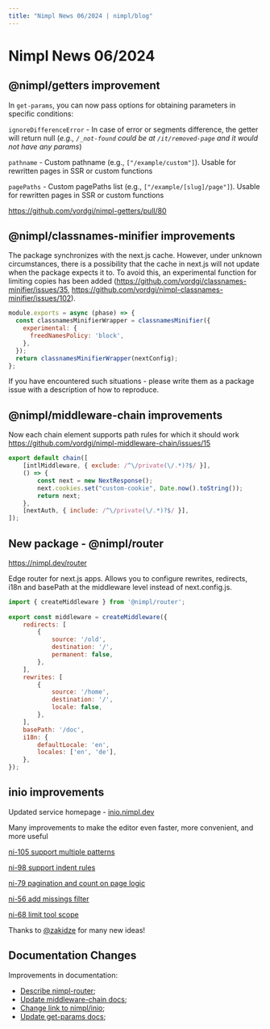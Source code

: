 ```yaml
---
title: "Nimpl News 06/2024 | nimpl/blog"
---
```


# Nimpl News 06/2024

## @nimpl/getters improvement

In `get-params`, you can now pass options for obtaining parameters in specific conditions:

`ignoreDifferenceError` - In case of error or segments difference, the getter will return null (*e.g., `/_not-found` could be at `/it/removed-page` and it would not have any params*)

`pathname` - Custom pathname (e.g., `["/example/custom"]`). Usable for rewritten pages in SSR or custom functions

`pagePaths` - Custom pagePaths list (e.g., `["/example/[slug]/page"]`). Usable for rewritten pages in SSR or custom functions

https://github.com/vordgi/nimpl-getters/pull/80

## @nimpl/classnames-minifier improvements

The package synchronizes with the next.js cache. However, under unknown circumstances, there is a possibility that the cache in next.js will not update when the package expects it to. To avoid this, an experimental function for limiting copies has been added (https://github.com/vordgi/classnames-minifier/issues/35, https://github.com/vordgi/nimpl-classnames-minifier/issues/102).

```js
module.exports = async (phase) => {
  const classnamesMinifierWrapper = classnamesMinifier({
    experimental: {
      freedNamesPolicy: 'block',
    },
  });
  return classnamesMinifierWrapper(nextConfig);
};
```

If you have encountered such situations - please write them as a package issue with a description of how to reproduce.

## @nimpl/middleware-chain improvements

Now each chain element supports path rules for which it should work https://github.com/vordgi/nimpl-middleware-chain/issues/15

```js
export default chain([
    [intlMiddleware, { exclude: /^\/private(\/.*)?$/ }],
    () => {
        const next = new NextResponse();
        next.cookies.set("custom-cookie", Date.now().toString());
        return next;
    },
    [nextAuth, { include: /^\/private(\/.*)?$/ }],
]);
```

## New package - @nimpl/router

https://nimpl.dev/router

Edge router for next.js apps. Allows you to configure rewrites, redirects, i18n and basePath at the middleware level instead of next.config.js.

```js
import { createMiddleware } from '@nimpl/router';
 
export const middleware = createMiddleware({
    redirects: [
        {
            source: '/old',
            destination: '/',
            permanent: false,
        },
    ],
    rewrites: [
        {
            source: '/home',
            destination: '/',
            locale: false,
        },
    ],
    basePath: '/doc',
    i18n: {
        defaultLocale: 'en',
        locales: ['en', 'de'],
    },
});
```

## inio improvements

Updated service homepage - [inio.nimpl.dev](http://inio.nimpl.dev/)

Many improvements to make the editor even faster, more convenient, and more useful

[ni-105 support multiple patterns](https://github.com/vordgi/nimpl-inio/pull/106)

[ni-98 support indent rules](https://github.com/vordgi/nimpl-inio/pull/99)

[ni-79 pagination and count on page logic](https://github.com/vordgi/nimpl-inio/pull/80)

[ni-56 add missings filter](https://github.com/vordgi/nimpl-inio/pull/75)

[ni-68 limit tool scope](https://github.com/vordgi/nimpl-inio/pull/69)

Thanks to [@zakidze](https://github.com/zakidze) for many new ideas!

## Documentation Changes

Improvements in documentation:

* [Describe nimpl-router](https://github.com/vordgi/nimpl-docs/issues/122);
* [Update middleware-chain docs](https://github.com/vordgi/nimpl-docs/issues/119);
* [Change link to nimpl/inio](https://github.com/vordgi/nimpl-docs/issues/117);
* [Update get-params docs](https://github.com/vordgi/nimpl-docs/issues/116);
